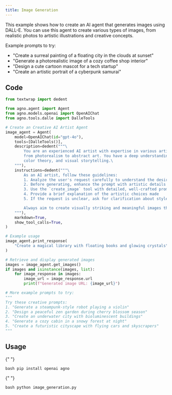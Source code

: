 ```yaml
---
title: Image Generation
---
```


This example shows how to create an AI agent that generates images using DALL-E.
You can use this agent to create various types of images, from realistic photos to artistic
illustrations and creative concepts.

Example prompts to try:

- "Create a surreal painting of a floating city in the clouds at sunset"
- "Generate a photorealistic image of a cozy coffee shop interior"
- "Design a cute cartoon mascot for a tech startup"
- "Create an artistic portrait of a cyberpunk samurai"

## Code

```python image_generation.py
from textwrap import dedent

from agno.agent import Agent
from agno.models.openai import OpenAIChat
from agno.tools.dalle import DalleTools

# Create an Creative AI Artist Agent
image_agent = Agent(
    model=OpenAIChat(id="gpt-4o"),
    tools=[DalleTools()],
    description=dedent("""\
        You are an experienced AI artist with expertise in various artistic styles,
        from photorealism to abstract art. You have a deep understanding of composition,
        color theory, and visual storytelling.\
    """),
    instructions=dedent("""\
        As an AI artist, follow these guidelines:
        1. Analyze the user's request carefully to understand the desired style and mood
        2. Before generating, enhance the prompt with artistic details like lighting, perspective, and atmosphere
        3. Use the `create_image` tool with detailed, well-crafted prompts
        4. Provide a brief explanation of the artistic choices made
        5. If the request is unclear, ask for clarification about style preferences

        Always aim to create visually striking and meaningful images that capture the user's vision!\
    """),
    markdown=True,
    show_tool_calls=True,
)

# Example usage
image_agent.print_response(
    "Create a magical library with floating books and glowing crystals", stream=True
)

# Retrieve and display generated images
images = image_agent.get_images()
if images and isinstance(images, list):
    for image_response in images:
        image_url = image_response.url
        print(f"Generated image URL: {image_url}")

# More example prompts to try:
"""
Try these creative prompts:
1. "Generate a steampunk-style robot playing a violin"
2. "Design a peaceful zen garden during cherry blossom season"
3. "Create an underwater city with bioluminescent buildings"
4. "Generate a cozy cabin in a snowy forest at night"
5. "Create a futuristic cityscape with flying cars and skyscrapers"
"""
```

## Usage

<Steps>
  <Snippet file="create-venv-step.mdx" />

{" "}

<Step title="Install libraries">```bash pip install openai agno ```</Step>

{" "}

<Step title="Run the agent">```bash python image_generation.py ```</Step>

</Steps>
